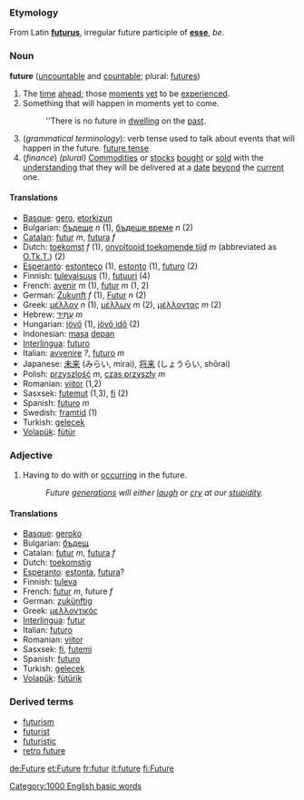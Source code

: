 ===Etymology===
From Latin '''[[futurus]]''', irregular future participle of '''[[esse]]''', ''be''.

===Noun===
'''future''' ([[uncountable]] and [[countable]]; plural: [[futures]])

#The [[time]] [[ahead]]; those [[moment]]s [[yet]] to be [[experience]]d.
#Something that will happen in moments yet to come.
#:''There is no future in [[dwelling]] on the [[past]].
#(''grammatical terminology''): verb tense used to talk about events that will happen in the future. [[future tense]]
#(''finance'') ''(plural)'' [[commodities|Commodities]] or [[stocks]] [[bought]] or [[sold]] with the [[understanding]] that they will be delivered at a [[date]] [[beyond]] the [[current]] one.

====Translations====
*[[Basque]]: [[gero]], [[etorkizun]]
*Bulgarian: [[бъдеще]] ''n'' (1), [[бъдеще време]] ''n'' (2)
*[[Catalan]]: [[futur]] ''m'', [[futura]] ''f''
*Dutch: [[toekomst]] ''f'' (1), [[onvoltooid toekomende tijd]] ''m'' (abbreviated as [[O.Tk.T.]]) (2)
*[[Esperanto]]: [[estonteco]] (1), [[estonto]] (1), [[futuro]] (2)
*Finnish: [[tulevaisuus]] (1), [[futuuri]] (4)
*French: [[avenir]] ''m'' (1), [[futur]] ''m'' (1, 2)
*German: [[Zukunft]] ''f'' (1), [[Futur]] ''n'' (2)
*Greek: [[μέλλον]] ''n'' (1), [[μέλλων]] ''m'' (2), [[μέλλοντας]] ''m'' (2)
*Hebrew: [[עתיד|עָתִיד]] ''m''
*Hungarian: [[jövő]] (1), [[jövő idő]] (2)
*Indonesian: [[masa]] [[depan]]
*[[Interlingua]]: [[futuro]]
*Italian: [[avvenire]] ''?'', [[futuro]] ''m''
*Japanese: [[未来]] (みらい, mirai), [[将来]] (しょうらい, shōrai)
*Polish: [[przyszlość]] ''m'', [[czas przyszły]] ''m''
*Romanian: [[viitor]] (1,2)
*Sasxsek: [[futemut]] (1,3), [[fi]] (2)
*Spanish: [[futuro]] ''m''
*Swedish: [[framtid]] (1)
*Turkish: [[gelecek]]
*[[Volapük]]: [[fütür]]

===Adjective===

# Having to do with or [[occur]]ring in the future.
#:''Future [[generation]]s will either [[laugh]] or [[cry]] at our [[stupidity]].''


====Translations====
*[[Basque]]: [[geroko]]
*Bulgarian: [[бъдещ]]
*Catalan: [[futur]] ''m'', [[futura]] ''f''
*Dutch: [[toekomstig]]
*[[Esperanto]]: [[estonta]], [[futura]]?
*Finnish: [[tuleva]]
*French: [[futur]] ''m'', future ''f''
*German: [[zukünftig]]
*Greek: [[μελλοντικός]]
*[[Interlingua]]: [[futur]]
*Italian: [[futuro]]
*Romanian: [[viitor]]
*Sasxsek: [[fi]], [[futemi]]
*Spanish: [[futuro]]
*Turkish: [[gelecek]]
*[[Volapük]]: [[fütürik]]

===Derived terms===
*[[futurism]]
*[[futurist]]
*[[futuristic]]
*[[retro future]]

[[Category:1000 English basic words]]

[[de:Future]]
[[et:Future]]
[[fr:futur]]
[[it:future]]
[[fi:Future]]